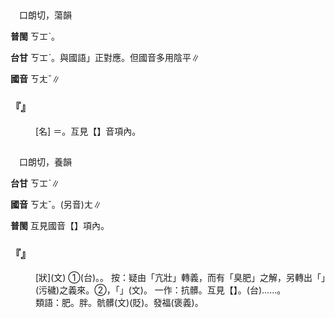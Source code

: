 
=={{ruby|慷|ㄎㄤˇ}}==

　口朗切，蕩韻

'''普閩''' <rt>ㄎㆲˋ</rt>。

'''台甘''' <rt>ㄎㆲˋ</rt>。與國語{{ruby|「|ㄎㄤˇ}}」正對應。但國音多用陰平∥

'''國音''' <rt>ㄎㄤˇ</rt>∥

    

==='''『{{ruby|慷|ㄎㄤˇ}}{{ruby|慨|ㄎㄞˇ}}』'''===
: [名] ＝{{ruby|慷|ㄎㄤ}}{{ruby|慨|ㄎㄞˇ}}。互見【{{ruby|慷|ㄎㄤ}}】音項內。
    

=={{ruby|骯|ㄎㄤˇ}}==

　口朗切，養韻

'''台甘''' <rt>ㄎㆲˋ</rt>∥

'''國音''' <rt>ㄎㄤˇ</rt>。(另音)<rt>ㄤ</rt>∥

'''普閩''' 互見國音【{{ruby|骯|ㄤ}}】項內。

    

==='''『{{ruby|骯|ㄎㄤˇ}}{{ruby|髒|ㄗㄤˇ}}』'''===
: [狀](文) ①(台){{ruby|身|ㄒㄧㄣ}}{{ruby|體|ㄊㆤˋ}}{{ruby|真|ㄐㄧㄣ}}{{ruby|肥|ㄅㄨㄧˊ}}。{{ruby|臭|ㄘㄠ˪}}{{ruby|肥|ㄅㄨㄧˊ}}。 按：疑由「亢壯」轉義，而有「臭肥」之解，另轉出「{{ruby|骯|ㄤ}}{{ruby|髒|ㄗㄤ}}」(污穢)之義來。②{{ruby|高|ㄍㄜ}}{{ruby|亢|ㄎㄤˋ}}{{ruby|剛|ㄍㆲ}}{{ruby|直|ㄉㄧㆵ ͘}}，{{ruby|也|ㄧㄚ˫}}{{ruby|叫|ㄍㄧㄜ˪}}「{{ruby|骯|ㄎㄤˇ}}{{ruby|髒|ㄗㄤˇ}}」(文)。 一作：抗髒。互見【{{ruby|骯|ㄤ}}{{ruby|髒|ㄗㄤ}}】。(台){{ruby|腤|ㆰ}}{{ruby|臢|ㄗㆰ}}……。
:類語：肥。胖。骯髒(文)(貶)。發福(褒義)。
:
    
